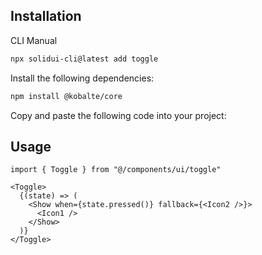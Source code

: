 <MDXHeader
  title="Toggle"
  description="A two-state button that can be either on or off."
  docs="https://kobalte.dev/docs/core/components/toggle-button"
/>

<ComponentPreview name="toggle-demo" />

## Installation

<Tabs defaultValue="cli">

<TabsList>
  <TabsTrigger value="cli">CLI</TabsTrigger>
  <TabsTrigger value="manual">Manual</TabsTrigger>
</TabsList>

<TabsContent value="cli">

```bash
npx solidui-cli@latest add toggle
```

</TabsContent>

<TabsContent value="manual">
<Steps>

<Step>Install the following dependencies: </Step>

```bash
npm install @kobalte/core
```

<Step>Copy and paste the following code into your project: </Step>

<ComponentSource name="toggle" />

</Steps>
</TabsContent>

</Tabs>

## Usage

```tsx
import { Toggle } from "@/components/ui/toggle"
```

```tsx
<Toggle>
  {(state) => (
    <Show when={state.pressed()} fallback={<Icon2 />}>
      <Icon1 />
    </Show>
  )}
</Toggle>
```

